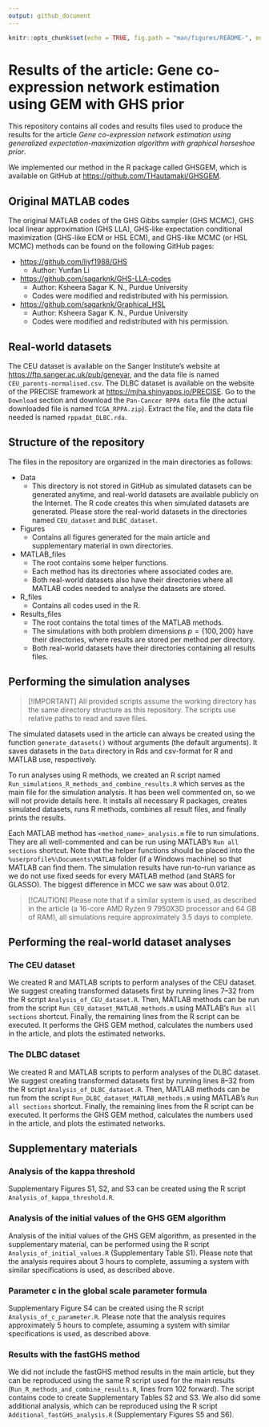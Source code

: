 ```yaml
---
output: github_document
---
```


```r
knitr::opts_chunk$set(echo = TRUE, fig.path = "man/figures/README-", out.width = "100%")
```

# Results of the article: Gene co-expression network estimation using GEM with GHS prior

This repository contains all codes and results files used to produce the results for the article *Gene co-expression network estimation using generalized expectation-maximization algorithm with graphical horseshoe prior*.

We implemented our method in the R package called GHSGEM, which is available on GitHub at <https://github.com/THautamaki/GHSGEM>.

## Original MATLAB codes

The original MATLAB codes of the GHS Gibbs sampler (GHS MCMC), GHS local linear approximation (GHS LLA), GHS-like expectation conditional maximization (GHS-like ECM or HSL ECM), and GHS-like MCMC (or HSL MCMC) methods can be found on the following GitHub pages:

-   <https://github.com/liyf1988/GHS>
    -   Author: Yunfan Li
-   <https://github.com/sagarknk/GHS-LLA-codes>
    -   Author: Ksheera Sagar K. N., Purdue University
    -   Codes were modified and redistributed with his permission.
-   <https://github.com/sagarknk/Graphical_HSL>
    -   Author: Ksheera Sagar K. N., Purdue University
    -   Codes were modified and redistributed with his permission.

## Real-world datasets

The CEU dataset is available on the Sanger Institute's website at <https://ftp.sanger.ac.uk/pub/genevar>, and the data file is named `CEU_parents-normalised.csv`. The DLBC dataset is available on the website of the PRECISE framework at <https://mjha.shinyapps.io/PRECISE>. Go to the `Download` section and download the `Pan-Cancer RPPA data` file (the actual downloaded file is named `TCGA_RPPA.zip`). Extract the file, and the data file needed is named `rppadat_DLBC.rda`.

## Structure of the repository

The files in the repository are organized in the main directories as follows:

-   Data
    -   This directory is not stored in GitHub as simulated datasets can be generated anytime, and real-world datasets are available publicly on the Internet. The R code creates this when simulated datasets are generated. Please store the real-world datasets in the directories named `CEU_dataset` and `DLBC_dataset`.
-   Figures
    -   Contains all figures generated for the main article and supplementary material in own directories.
-   MATLAB_files
    -   The root contains some helper functions.
    -   Each method has its directories where associated codes are.
    -   Both real-world datasets also have their directories where all MATLAB codes needed to analyse the datasets are stored.
-   R_files
    -   Contains all codes used in the R.
-   Results_files
    -   The root contains the total times of the MATLAB methods.
    -   The simulations with both problem dimensions $p = \{100, 200\}$ have their directories, where results are stored per method per directory.
    -   Both real-world datasets have their directories containing all results files.

## Performing the simulation analyses

> [!IMPORTANT]
> All provided scripts assume the working directory has the same directory structure as this repository. The scripts use relative paths to read and save files.

The simulated datasets used in the article can always be created using the function `generate_datasets()` without arguments (the default arguments). It saves datasets in the `Data` directory in Rds and csv-format for R and MATLAB use, respectively.

To run analyses using R methods, we created an R script named `Run_simulations_R_methods_and_combine_results.R` which serves as the main file for the simulation analysis. It has been well commented on, so we will not provide details here. It installs all necessary R packages, creates simulated datasets, runs R methods, combines all result files, and finally prints the results.

Each MATLAB method has `<method_name>_analysis.m` file to run simulations. They are all well-commented and can be run using MATLAB's `Run all sections` shortcut. Note that the helper functions should be placed into the `%userprofile%\Documents\MATLAB` folder (if a Windows machine) so that MATLAB can find them. The simulation results have run-to-run variance as we do not use fixed seeds for every MATLAB method (and StARS for GLASSO). The biggest difference in MCC we saw was about 0.012.

>[!CAUTION]
>Please note that if a similar system is used, as described in the article (a 16-core AMD Ryzen 9 7950X3D processor and 64 GB of RAM), all simulations require approximately 3.5 days to complete.

## Performing the real-world dataset analyses

### The CEU dataset

We created R and MATLAB scripts to perform analyses of the CEU dataset. We suggest creating transformed datasets first by running lines 7--32 from the R script `Analysis_of_CEU_dataset.R`. Then, MATLAB methods can be run from the script `Run_CEU_dataset_MATLAB_methods.m` using MATLAB's `Run all sections` shortcut. Finally, the remaining lines from the R script can be executed. It performs the GHS GEM method, calculates the numbers used in the article, and plots the estimated networks.

### The DLBC dataset

We created R and MATLAB scripts to perform analyses of the DLBC dataset. We suggest creating transformed datasets first by running lines 8--32 from the R script `Analysis_of_DLBC_dataset.R`. Then, MATLAB methods can be run from the script `Run_DLBC_dataset_MATLAB_methods.m` using MATLAB's `Run all sections` shortcut. Finally, the remaining lines from the R script can be executed. It performs the GHS GEM method, calculates the numbers used in the article, and plots the estimated networks.

## Supplementary materials

### Analysis of the kappa threshold

Supplementary Figures S1, S2, and S3 can be created using the R script `Analysis_of_kappa_threshold.R`.

### Analysis of the initial values of the GHS GEM algorithm

Analysis of the initial values of the GHS GEM algorithm, as presented in the supplementary material, can be performed using the R script `Analysis_of_initial_values.R` (Supplementary Table S1). Please note that the analysis requires about 3 hours to complete, assuming a system with similar specifications is used, as described above.

### Parameter c in the global scale parameter formula

Supplementary Figure S4 can be created using the R script `Analysis_of_c_parameter.R`. Please note that the analysis requires approximately 5 hours to complete, assuming a system with similar specifications is used, as described above.

### Results with the fastGHS method

We did not include the fastGHS method results in the main article, but they can be reproduced using the same R script used for the main results (`Run_R_methods_and_combine_results.R`, lines from 102 forward). The script contains code to create Supplementary Tables S2 and S3. We also did some additional analysis, which can be reproduced using the R script `Additional_fastGHS_analysis.R` (Supplementary Figures S5 and S6).
